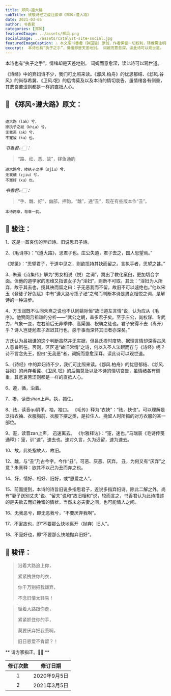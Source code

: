```yaml
---
title: 郑风∘遵大路
subTitle: 致敬诗经之骏注骏译《郑风∘遵大路》 
date: 2021-03-05 
author: 书香君
categories: [郑风]
featuredImage: ../assets/郑风.png
socialImage: ../assets/catalyst-site-social.jpg
featuredImageCaption: ⚠️️ 本文系书香君（钟国骏）原创，作者保留一切权利，转载需注明出处。
excerpt:  本诗也有“执子之手”，情绪却是天差地别。 词婉而意愈深，读此诗可以观世道。  《诗经》中的弃妇诗不少，我们可比照来读。《邶风.柏舟》的忧思郁结、《邶风.谷风》的尚存希冀、《卫风.氓》的后悔莫及以及本诗的情切哀告，虽情绪各有侧重，其悲哀苦涩则都是一样的直抵人心。   
---
```


本诗也有“执子之手”，情绪却是天差地别。
词婉而意愈深，读此诗可以观世道。

《诗经》中的弃妇诗不少，我们可比照来读。《邶风.柏舟》的忧思郁结、《邶风.谷风》的尚存希冀、《卫风.氓》的后悔莫及以及本诗的情切哀告，虽情绪各有侧重，其悲哀苦涩则都是一样的直抵人心。

## 🌼 《郑风∘遵大路》原文：
```

遵大路（lak）兮，
掺执子之祛（khia）兮，
无我恶（ak）兮，
不寁故（ka）也。

```
*书香君👉🏻：* 

> “路、祛、恶、故”，铎鱼通韵

```
遵大路兮，掺执子之手（sjiu）兮，
无我魗（zjiu）兮，
不寁好（xu）也。

```
*书香君👉🏻：* 

> “手、魗、好”，幽部，押韵。“魗”，通“丑”，现在有些版本作“丑”。

```
本诗两章，每章一韵。

```
## 🍁️ 骏注：

1、这是一首哀伤的弃妇诗。旧说思君子诗。

2、《毛诗序》：“《遵大路》，思君子也。庄公失道，君子去之，国人思望焉。”

《郑笺》：“思望君子，于道中见之，则欲揽持其袂而留之。言执手者，思望之甚。”

3、朱熹《诗集传》解为“男女相说（悦）之词”，跳出了教化窠臼，更加切合字面。但他的道学家的思维又指该女子为“淫妇”，则断不可取。其云：“淫妇为人所弃，故于其去也，揽其袂而留之曰：子无恶我而不留，故旧不可以遽绝也。”他以宋玉《登徒子好色赋》中有“遵大路兮揽子祛”之句而判断本诗是男女相悦之词，是解诗的一种进步。

4、方玉润既不认同朱熹之说也不认同姚际恒“故旧道左言情”说，认为应从《毛序》。他赞同吕祖谦的分析——“武公之朝，盖多君子矣。至于庄公，尚权谋、专武力，气象一变，左右前后无非季仲、高渠彌、祝聃之徒也。君子安得不去（离开）乎？诗人岂徒勉君子迟迟其行也，感于事而深怀其旧者亦深矣。”

方氏认为吕祖谦的这个判断虽然并无实据，但吕氏揆时度势、据理言情却深得古风人意旨所在。否则，区区道“故旧常情”之诗，何以入圣人法眼而存与《诗经》呢？诗不言念先王，但曰“无我恶”者，词婉而意愈深耳。读此诗可以观世道。

5、《诗经》中的弃妇诗不少，我们可比照来读。《邶风.柏舟》的忧思郁结、《邶风.谷风》的尚存希冀、《卫风.氓》的后悔莫及以及本诗的情切哀告，虽情绪各有侧重，其悲哀苦涩则都是一样的直抵人心。

6、遵，循，沿着。

7、掺，读音shan上声。执，抓住。

8、祛，读音qu阴平，袖，袖口。 《毛传》释为“衣袂”：“祛，袂也”。可以理解是泛指衣袖、衣服胸前、衣服下摆之类，是拉住人、挽留人时所抓的对方衣服的某一部位。

9、寁，读音zan上声，
迅速离去。 《尔雅释诂》：“寁，速也。”马瑞辰《毛诗传笺通释》：寁，训“速”，速去也。速对久言，久为迟留，速为速去。

10、故，此处指故人、故旧。

12、魗，与“丑”乃古今字。今作“丑”。可恶、厌恶、厌弃。 丑，为何又有“厌弃”之意？朱熹释：欲其不以己为丑而弃之也。

14、好，情好、相好、旧好，或“恩爱之人”。

15、前面提到，本诗的诗旨旧说多指思君子，近说多指弃妇诗。除此二解之外，尚有“妻子送别丈夫”说、“留夫”说和“故旧相和”说，较而言之，书香君认为此诗描述的是夫欲去而妇挽留的情状。当然未必夫妻之间，也可能情人之间。

16、无我恶兮，即无恶我兮，“不要厌弃我啊”。

17、不寁故也，即“不要那么快地离开（抛弃）旧人”。

18、不寁好也，即“不要那么快地抛弃旧好”。

## 🍁️ 骏译：

> 沿着大路追上你，
> 
> 紧紧拽住你的衣，
> 
> 你千万别把我嫌弃，
> 
> 不念旧情太轻易！

> 循着大路跟你走，
> 
> 紧紧抓住你的手，
> 
> 莫要厌弃把我丢啊，
> 
> 旧日恩爱不肯留？！

** 请方家指正。🙏🏻 **

| 修订次数      | 修订日期 | 
|   :----: |    :----:   | 
| 1    | 2020年9月5日       | 
| 2    | 2021年3月5日       | 
